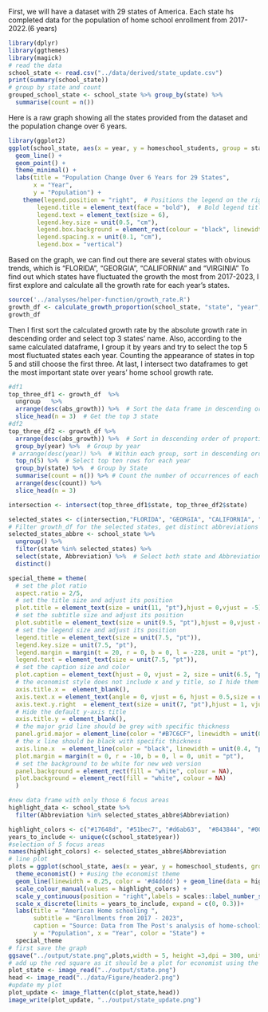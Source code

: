 First, we will have a dataset with 29 states of America. Each state hs completed data for the population of home school enrollment from 2017- 2022.(6 years)

```r
library(dplyr)
library(ggthemes)
library(magick)
# read the data
school_state <- read.csv("../data/derived/state_update.csv")
print(summary(school_state))
# group by state and count
grouped_school_state <- school_state %>% group_by(state) %>% 
  summarise(count = n())
```

Here is a raw graph showing all the states provided from the dataset and the population change over 6 years.
```r
library(ggplot2)
ggplot(school_state, aes(x = year, y = homeschool_students, group = state, color = state)) +
  geom_line() +
  geom_point() + 
  theme_minimal() +
  labs(title = "Population Change Over 6 Years for 29 States",
       x = "Year",
       y = "Population") +
    theme(legend.position = "right",  # Positions the legend on the right
        legend.title = element_text(face = "bold"),  # Bold legend title
        legend.text = element_text(size = 6),  
        legend.key.size = unit(0.5, "cm"), 
        legend.box.background = element_rect(colour = "black", linewidth = 0.2), 
        legend.spacing.x = unit(0.1, "cm"), 
        legend.box = "vertical")  
```

Based on the graph, we can find out there are several states with obvious trends, which is "FLORIDA", "GEORGIA", "CALIFORNIA" and "VIRGINIA"
To find out which states have fluctuated the growth the most from 2017-2023, I first explore and calculate all the growth rate for each year's states.

```r
source('../analyses/helper-function/growth_rate.R')
growth_df <- calculate_growth_proportion(school_state, "state", "year", "homeschool_students")
growth_df
```
Then I first sort the calculated growth rate by the absolute growth rate in descending order and select top 3 states' name.
Also, according to the same calculated dataframe, I group it by years and try to select the top 5 most fluctuated states each year. Counting the appearance of states in top 5 and still choose the first three. 
At last, I intersect two dataframes to get the most important state over years' home school growth rate.
```r
#df1
top_three_df1 <- growth_df  %>% 
  ungroup   %>% 
  arrange(desc(abs_growth)) %>%  # Sort the data frame in descending order by the 'abs_growth' column
  slice_head(n = 3)  # Get the top 3 state
#df2
top_three_df2 <- growth_df %>%
  arrange(desc(abs_growth)) %>%  # Sort in descending order of proportion
  group_by(year) %>%  # Group by year
 # arrange(desc(year)) %>%  # Within each group, sort in descending order of year
  top_n(5) %>%  # Select top ten rows for each year
  group_by(state) %>%  # Group by State
  summarise(count = n()) %>% # Count the number of occurrences of each state
  arrange(desc(count)) %>%
  slice_head(n = 3)

intersection <- intersect(top_three_df1$state, top_three_df2$state)

```

```r
selected_states <- c(intersection,"FLORIDA", "GEORGIA", "CALIFORNIA", "VIRGINIA","KENTUCKY")
# Filter growth_df for the selected states, get distinct abbreviations along with their corresponding state
selected_states_abbre <- school_state %>%
  ungroup() %>%  
  filter(state %in% selected_states) %>%
  select(state, Abbreviation) %>%  # Select both state and Abbreviation to keep the grouping context
  distinct()

```


```r
special_theme = theme(
  # set the plot ratio
  aspect.ratio = 2/5,
  # set the title size and adjust its position
  plot.title = element_text(size = unit(11, "pt"),hjust = 0,vjust = -5),
  # set the subtitle size and adjust its position
  plot.subtitle = element_text(size = unit(9.5, "pt"),hjust = 0,vjust = -7),
  # set the legend size and adjust its position
  legend.title = element_text(size = unit(7.5, "pt")),
  legend.key.size = unit(7.5, "pt"),
  legend.margin = margin(t = 20, r = 0, b = 0, l = -228, unit = "pt"),
  legend.text = element_text(size = unit(7.5, "pt")),
  # set the caption size and color 
  plot.caption = element_text(hjust = 0, vjust = 2, size = unit(6.5, "pt"), colour = "#404040"),
  # the economist style does not include x and y title, so I hide them
  axis.title.x =  element_blank(),
  axis.text.x = element_text(angle = 0, vjust = 6, hjust = 0.5,size = unit(7, "pt")),
  axis.text.y.right  = element_text(size = unit(7, "pt"),hjust = 1, vjust = -0.5),
  # Hide the default y-axis title
  axis.title.y = element_blank(),  
  # the major grid line should be grey with specific thickness
  panel.grid.major = element_line(color = "#B7C6CF", linewidth = unit(0.5, "pt")),
  # the x line should be black with specific thickness
  axis.line.x  = element_line(color = "black", linewidth = unit(0.4, "pt")),
  plot.margin = margin(t = 0, r = -10, b = 0, l = 0, unit = "pt"),
  # set the background to be white for new web version
  panel.background = element_rect(fill = "white", colour = NA),
  plot.background = element_rect(fill = "white", colour = NA)
  )

#new data frame with only those 6 focus areas
highlight_data <- school_state %>%
  filter(Abbreviation %in% selected_states_abbre$Abbreviation)

highlight_colors <- c("#17648d", "#51bec7", "#d6ab63",  "#843844", "#008c8f","#a885ac")
years_to_include <- unique(c(school_state$year))
#selection of 5 focus areas
names(highlight_colors) <- selected_states_abbre$Abbreviation
# line plot
plots = ggplot(school_state, aes(x = year, y = homeschool_students, group = Abbreviation))+
  theme_economist() + #using the economist theme
  geom_line(linewidth = 0.25, color = '#d4dddd') + geom_line(data = highlight_data, aes(color = Abbreviation), linewidth = 0.6) +
  scale_colour_manual(values = highlight_colors) + 
  scale_y_continuous(position = "right",labels = scales::label_number_si())+
  scale_x_discrete(limits = years_to_include, expand = c(0, 0.3))+
  labs(title = "American Home schooling ",
       subtitle = "Enrollments from 2017 - 2023",
       caption = "Source: Data from The Post's analysis of home-schooling enrollment across the US",
       y = "Population", x = "Year", color = "State") +
  special_theme
# first save the graph
ggsave("../output/state.png",plots,width = 5, height =3,dpi = 300, units = "in")
# add up the red square as it should be a plot for economist using the libarary magick
plot_state <- image_read("../output/state.png")
head <- image_read("../data/Figure/header2.png")
#update my plot
plot_update <- image_flatten(c(plot_state,head))
image_write(plot_update, "../output/state_update.png")
```

